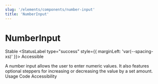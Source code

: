 ```yaml
---
slug: '/elements/components/number-input'
title: 'NumberInput'
---
```





# NumberInput

<StatusLabel type="info">Stable</StatusLabel>
<StatusLabel type="success" style={{ marginLeft: 'var(--spacing-xs)' }}>
  Accessible
</StatusLabel>

<LeadParagraph>
    A number input allows the user to enter numeric values. It also features optional steppers for increasing or decreasing the value by a set amount.
</LeadParagraph>

<Tabs>
  <Tabs.TabList className="pageTabsList">
    <Tabs.Tab>Usage</Tabs.Tab>
    <Tabs.Tab>Code</Tabs.Tab>
    <Tabs.Tab>Accessibility</Tabs.Tab>
  </Tabs.TabList>
  <Tabs.TabPanel>
    <Usage />
  </Tabs.TabPanel>
  <Tabs.TabPanel>
    <Code />
  </Tabs.TabPanel>
  <Tabs.TabPanel>
    <Accessibility />
  </Tabs.TabPanel>
</Tabs>
